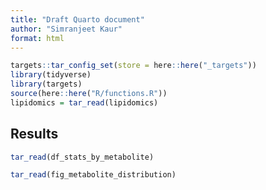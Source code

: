 ```yaml
---
title: "Draft Quarto document"
author: "Simranjeet Kaur"
format: html
---
```


```r
targets::tar_config_set(store = here::here("_targets"))
library(tidyverse)
library(targets)
source(here::here("R/functions.R"))
lipidomics = tar_read(lipidomics)
```

## Results

```r
tar_read(df_stats_by_metabolite)
```

```r
tar_read(fig_metabolite_distribution)
```
